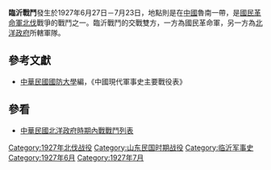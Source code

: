 {{Infobox Military Conflict|
campaign=|
image=|
caption=|
conflict=臨沂戰鬥|
date=1927年6月27日－7月23日|
place=[[中國|中國]]魯南|
result=國民革命軍以圍城方式圍攻臨沂近30日，雙方損失慘重仍無結果|
combatant1=[[國民革命軍|國民革命軍]]二路一縱隊、四四軍|
combatant2=直魯軍| 
commander1=[[葉開鑫|葉開鑫]]、[[鄒鵬振|鄒鵬振]] |
commander2=[[方永昌|方永昌]]|
strength1=|
strength2=|
casualties1=|
casualties2=|
}}
'''臨沂戰鬥'''發生於1927年6月27日－7月23日，地點則是在[[中國|中國]]魯南一帶，是[[國民革命軍北伐|國民革命軍北伐]]戰爭的戰鬥之一。臨沂戰鬥的交戰雙方，一方為國民革命軍，另一方為[[北洋政府|北洋政府]]所轄軍隊。
==參考文獻==
*[[中華民國|中華民國]][[國防大學_(臺灣)|國防大學]]編，《中國現代軍事史主要戰役表》
==參看==
*[[中華民國北洋政府時期內戰戰鬥列表|中華民國北洋政府時期內戰戰鬥列表]]

[[Category:1927年北伐战役|Category:1927年北伐战役]]
[[Category:山东民国时期战役|Category:山东民国时期战役]]
[[Category:临沂军事史|Category:临沂军事史]]
[[Category:1927年6月|Category:1927年6月]]
[[Category:1927年7月|Category:1927年7月]]